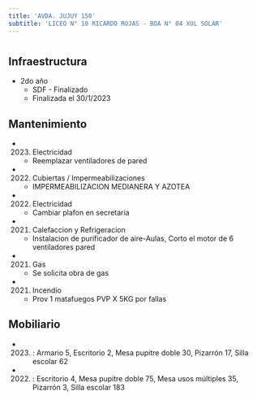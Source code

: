```yaml
---
title: 'AVDA. JUJUY 150'
subtitle: 'LICEO N° 10 RICARDO ROJAS - BOA N° 04 XUL SOLAR'
---
```


#
## Infraestructura

* 2do año 
    + SDF - Finalizado 
    + Finalizada el 30/1/2023 






## Mantenimiento

*  (2023) Electricidad 
    + Reemplazar ventiladores de pared

*  (2022) Cubiertas / Impermeabilizaciones 
    + IMPERMEABILIZACION MEDIANERA Y AZOTEA

*  (2022) Electricidad 
    + Cambiar plafon en secretaria

*  (2021) Calefaccion y Refrigeracion 
    + Instalacion de purificador de aire-Aulas, Corto el motor de 6 ventiladores pared

*  (2021) Gas 
    + Se solicita obra de gas

*  (2021) Incendio 
    + Prov 1 matafuegos PVP X 5KG por fallas





## Mobiliario

*  (2023) : Armario 5, Escritorio 2, Mesa pupitre doble 30, Pizarrón 17, Silla escolar 62 

*  (2022) : Escritorio 4, Mesa pupitre doble 75, Mesa usos múltiples 35, Pizarrón 3, Silla escolar 183 



